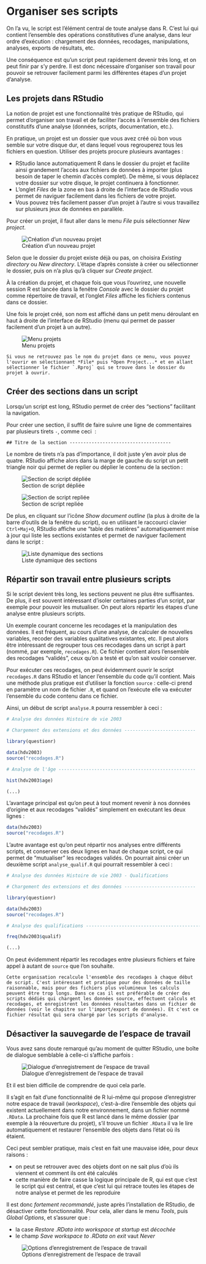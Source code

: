 # Organiser ses scripts

On l'a vu, le script est l'élément central de toute analyse dans R. C'est lui qui contient l'ensemble des opérations constitutives d'une analyse, dans leur ordre d'exécution : chargement des données, recodages, manipulations, analyses, exports de résultats, etc.

Une conséquence est qu'un script peut rapidement devenir très long, et on peut finir par s'y perdre. Il est donc nécessaire d'organiser son travail pour pouvoir se retrouver facilement parmi les différentes étapes d'un projet d'analyse.


## Les projets dans RStudio {#projets}

La notion de projet est une fonctionnalité très pratique de RStudio, qui permet d'organiser son travail et de faciliter l'accès à l'ensemble des fichiers constitutifs d'une analyse (données, scripts, documentation, etc.).

En pratique, un projet est un dossier que vous avez créé où bon vous semble sur votre disque dur, et dans lequel vous regrouperez tous les fichiers en question. Utiliser des projets procure plusieurs avantages :

- RStudio lance automatiquement R dans le dossier du projet et facilite ainsi grandement l'accès aux fichiers de données à importer (plus besoin de taper le chemin d'accès complet). De même, si vous déplacez votre dossier sur votre disque, le projet continuera à fonctionner.
- L'onglet *Files* de la zone en bas à droite de l'interface de RStudio vous permet de naviguer facilement dans les fichiers de votre projet.
- Vous pouvez très facilement passer d'un projet à l'autre si vous travaillez sur plusieurs jeux de données en parallèle.

Pour créer un projet, il faut aller dans le menu *File* puis sélectionner *New project*. 

![Création d'un nouveau projet](resources/screenshots/rstudio_new_project1.png)


Selon que le dossier du projet existe déjà ou pas, on choisira *Existing directory* ou *New directory*. L'étape d'après consiste à créer ou sélectionner le dossier, puis on n'a plus qu'à cliquer sur *Create project*.

À la création du projet, et chaque fois que vous l'ouvrirez, une nouvelle session R est lancée dans la fenêtre *Console* avec le dossier du projet comme répertoire de travail, et l'onglet *Files* affiche les fichiers contenus dans ce dossier.

Une fois le projet créé, son nom est affiché dans un petit menu déroulant en haut à droite de l'interface de RStudio (menu qui permet de passer facilement d'un projet à un autre). 

![Menu projets](resources/screenshots/rstudio_project_menu.png)

```block
Si vous ne retrouvez pas le nom du projet dans ce menu, vous pouvez l'ouvrir en sélectionnant *File* puis *Open Project...* et en allant sélectionner le fichier `.Rproj` qui se trouve dans le dossier du projet à ouvrir.
```

## Créer des sections dans un script

Lorsqu'un script est long, RStudio permet de créer des "sections" facilitant la navigation.

Pour créer une section, il suffit de faire suivre une ligne de commentaires par plusieurs tirets `-`, comme ceci  :

```
## Titre de la section -------------------------------------
```

Le nombre de tirets n'a pas d'importance, il doit juste y'en avoir plus de quatre. RStudio affiche alors dans la marge de gauche du script un petit triangle noir qui permet de replier ou déplier le contenu de la section :

![Section de script dépliée](resources/screenshots/rstudio_section_depliee.png)

![Section de script repliée](resources/screenshots/rstudio_section_repliee.png)

De plus, en cliquant sur l'icône *Show document outline* (la plus à droite de la barre d'outils de la fenêtre du script), ou en utilisant le raccourci clavier `Ctrl+Maj+O`, RStudio affiche une "table des matières" automatiquement mise à jour qui liste les sections existantes et permet de naviguer facilement dans le script :

![Liste dynamique des sections](resources/screenshots/rstudio_toc.png)



## Répartir son travail entre plusieurs scripts

Si le script devient très long, les sections peuvent ne plus être suffisantes. De plus, il est souvent intéressant d'isoler certaines parties d'un script, par exemple pour pouvoir les mutualiser. On peut alors répartir les étapes d'une analyse entre plusieurs scripts.

Un exemple courant concerne les recodages et la manipulation des données. Il est fréquent, au cours d'une analyse, de calculer de nouvelles variables, recoder des variables qualitatives existantes, etc. Il peut alors être intéressant de regrouper tous ces recodages dans un script à part (nommé, par exemple, `recodages.R`). Ce fichier contient alors l'ensemble des recodages "validés", ceux qu'on a testé et qu'on sait vouloir conserver.

Pour exécuter ces recodages, on peut évidemment ouvrir le script `recodages.R` dans RStudio et lancer l'ensemble du code qu'il contient. Mais une méthode plus pratique est d'utiliser la fonction `source` : celle-ci prend en paramètre un nom de fichier `.R`, et quand on l'exécute elle va exécuter l'ensemble du code contenu dans ce fichier.

Ainsi, un début de script `analyse.R` pourra ressembler à ceci :

```r
# Analyse des données Histoire de vie 2003

# Chargement des extensions et des données --------------------------

library(questionr)

data(hdv2003)
source("recodages.R")

# Analyse de l'âge --------------------------------------------------

hist(hdv2003$age)

(...)
```

L'avantage principal est qu'on peut à tout moment revenir à nos données d'origine et aux recodages "validés" simplement en exécutant les deux lignes :

```r
data(hdv2003)
source("recodages.R")
```


L'autre avantage est qu'on peut répartir nos analyses entre différents scripts, et conserver ces deux lignes en haut de chaque script, ce qui permet de "mutualiser" les recodages validés. On pourrait ainsi créer un deuxième script `analyse_qualif.R` qui pourrait ressembler à ceci :

```r
# Analyse des données Histoire de vie 2003 - Qualifications

# Chargement des extensions et des données --------------------------

library(questionr)

data(hdv2003)
source("recodages.R")

# Analyse des qualifications --------------------------------------------------

freq(hdv2003$qualif)

(...)

```


On peut évidemment répartir les recodages entre plusieurs fichiers et faire appel à autant de `source` que l'on souhaite.

```block
Cette organisation recalcule l'ensemble des recodages à chaque début de script. C'est intéressant et pratique pour des données de taille raisonnable, mais pour des fichiers plus volumineux les calculs peuvent être trop longs. Dans ce cas il est préférable de créer des scripts dédiés qui chargent les données source, effectuent calculs et recodages, et enregistrent les données résultantes dans un fichier de données (voir le chapitre sur l'import/export de données). Et c'est ce fichier résultat qui sera chargé par les scripts d'analyse.
```



## Désactiver la sauvegarde de l'espace de travail

Vous avez sans doute remarqué qu'au moment de quitter RStudio, une boîte de dialogue semblable à celle-ci s'affiche parfois :

![Dialogue d'enregistrement de l'espace de travail](resources/screenshots/rstudio_save_workspace_dialog.png)

Et il est bien difficile de comprendre de quoi cela parle. 

Il s'agit en fait d'une fonctionnalité de R lui-même qui propose d'enregistrer notre espace de travail (*workspace*), c'est-à-dire l'ensemble des objets qui existent actuellement dans notre environnement, dans un fichier nommé `.RData`. La prochaine fois que R est lancé dans le même dossier (par exemple à la réouverture du projet), s'il trouve un fichier `.RData` il va le lire automatiquement et restaurer l'ensemble des objets dans l'état où ils étaient.

Ceci peut sembler pratique, mais c'est en fait une mauvaise idée, pour deux raisons :

- on peut se retrouver avec des objets dont on ne sait plus d'où ils viennent et comment ils ont été calculés
- cette manière de faire casse la logique principale de R, qui est que c'est le script qui est central, et que c'est lui qui retrace toutes les étapes de notre analyse et permet de les reproduire

Il est donc *fortement recommandé*, juste après l'installation de RStudio, de désactiver cette fonctionnalité. Pour cela, aller dans le menu *Tools*, puis *Global Options*, et s'assurer que :

- la case *Restore .RData into workspace at startup* est *décochée*
- le champ *Save workspace to .RData on exit* vaut *Never*


![Options d'enregistrement de l'espace de travail](resources/screenshots/rstudio_save_workspace_options.png)




